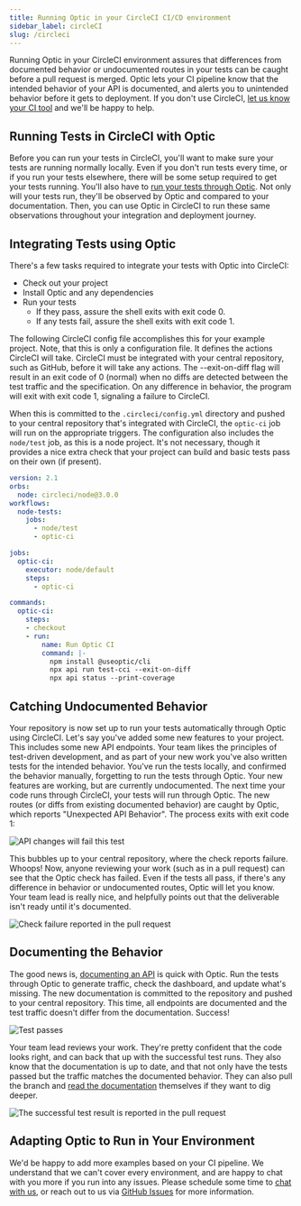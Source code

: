 ```yaml
---
title: Running Optic in your CircleCI CI/CD environment
sidebar_label: circleCI
slug: /circleci
---
```


Running Optic in your CircleCI environment assures that differences from documented behavior or undocumented routes in your tests can be caught before a pull request is merged. Optic lets your CI pipeline know that the intended behavior of your API is documented, and alerts you to unintended behavior before it gets to deployment. If you don't use CircleCI, [let us know your CI tool](https://github.com/opticdev/optic/issues/new?title=FR:%20Support%20for%20CI%20tool) and we'll be happy to help.

## Running Tests in CircleCI with Optic

Before you can run your tests in CircleCI, you'll want to make sure your tests are running normally locally. Even if you don't run tests every time, or if you run your tests elsewhere, there will be some setup required to get your tests running. You'll also have to [run your tests through Optic](/docs/get-started/testing). Not only will your tests run, they'll be observed by Optic and compared to your documentation. Then, you can use Optic in CircleCI to run these same observations throughout your integration and deployment journey.

## Integrating Tests using Optic

There's a few tasks required to integrate your tests with Optic into CircleCI:

- Check out your project
- Install Optic and any dependencies
- Run your tests
  - If they pass, assure the shell exits with exit code 0.
  - If any tests fail, assure the shell exits with exit code 1.

The following CircleCI config file accomplishes this for your example project. Note, that this is only a configuration file. It defines the actions CircleCI will take. CircleCI must be integrated with your central repository, such as GitHub, before it will take any actions. The --exit-on-diff flag will result in an exit code of 0 (normal) when no diffs are detected between the test traffic and the specification. On any difference in behavior, the program will exit with exit code 1, signaling a failure to CircleCI. 

When this is committed to the `.circleci/config.yml` directory and pushed to your central repository that's integrated with CircleCI, the `optic-ci` job will run on the appropriate triggers. The configuration also includes the `node/test` job, as this is a node project. It's not necessary, though it provides a nice extra check that your project can build and basic tests pass on their own (if present).

``` yaml
version: 2.1
orbs:
  node: circleci/node@3.0.0
workflows:
  node-tests:
    jobs:
      - node/test
      - optic-ci

jobs:
  optic-ci:
    executor: node/default
    steps:
      - optic-ci

commands:
  optic-ci:
    steps:
    - checkout
    - run:
        name: Run Optic CI
        command: |-
          npm install @useoptic/cli
          npx api run test-cci --exit-on-diff
          npx api status --print-coverage
```

## Catching Undocumented Behavior

Your repository is now set up to run your tests automatically through Optic using CircleCI. Let's say you've added some new features to your project. This includes some new API endpoints. Your team likes the principles of test-driven development, and as part of your new work you've also written tests for the intended behavior. You've run the tests locally, and confirmed the behavior manually, forgetting to run the tests through Optic. Your new features are working, but are currently undocumented. The next time your code runs through CircleCI, your tests will run through Optic. The new routes (or diffs from existing documented behavior) are caught by Optic, which reports "Unexpected API Behavior". The process exits with exit code 1:

![API changes will fail this test](/img/docs/cm-oci-test-fail.png)

This bubbles up to your central repository, where the check reports failure. Whoops! Now, anyone reviewing your work (such as in a pull request) can see that the Optic check has failed. Even if the tests all pass, if there's any difference in behavior or undocumented routes, Optic will let you know. Your team lead is really nice, and helpfully points out that the deliverable isn't ready until it's documented.

![Check failure reported in the pull request](/img/docs/cm-oci-check-fail.png)

## Documenting the Behavior

The good news is, [documenting an API](/docs) is quick with Optic. Run the tests through Optic to generate traffic, check the dashboard, and update what's missing. The new documentation is committed to the repository and pushed to your central repository. This time, all endpoints are documented and the test traffic doesn't differ from the documentation. Success!

![Test passes](/img/docs/cm-oci-test-pass.gif)

Your team lead reviews your work. They're pretty confident that the code looks right, and can back that up with the successful test runs. They also know that the documentation is up to date, and that not only have the tests passed but the traffic matches the documented behavior. They can also pull the branch and [read the documentation](/docs/using/share-with-team) themselves if they want to dig deeper.

![The successful test result is reported in the pull request](/img/docs/cm-oci-check-pass.png)

## Adapting Optic to Run in Your Environment

We'd be happy to add more examples based on your CI pipeline. We understand that we can't cover every environment, and are happy to chat with you more if you run into any issues. Please schedule some time to [chat with us](https://calendly.com/optic-onboarding/setup-help), or reach out to us via [GitHub Issues](https://github.com/opticdev/optic/issues/new?title=optic%20in%20production%3a) for more information.
